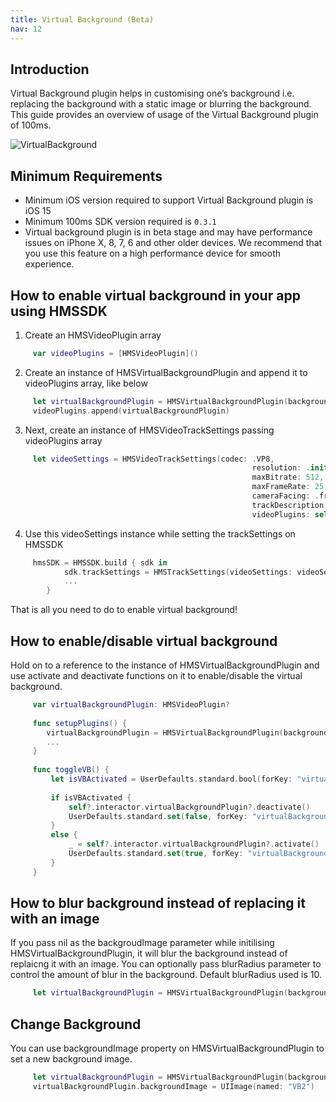 ```yaml
---
title: Virtual Background (Beta)
nav: 12
---
```


## Introduction

Virtual Background plugin helps in customising one’s background i.e. replacing the background with a static image or blurring the background.
This guide provides an overview of usage of the Virtual Background plugin of 100ms.

<div style={{textAlign: 'center'}}>

![VirtualBackground](/docs/v2/android-vb.gif)

</div>

## Minimum Requirements

-   Minimum iOS version required to support Virtual Background plugin is iOS 15
-   Minimum 100ms SDK version required is `0.3.1`
-   Virtual background plugin is in beta stage and may have performance issues on iPhone X, 8, 7, 6 and other older devices. We recommend that you use this feature on a high performance device for smooth experience.


## How to enable virtual background in your app using HMSSDK

1. Create an HMSVideoPlugin array

```swift
     var videoPlugins = [HMSVideoPlugin]()
   ```
   
2. Create an instance of HMSVirtualBackgroundPlugin and append it to videoPlugins array, like below

```swift
     let virtualBackgroundPlugin = HMSVirtualBackgroundPlugin(backgroundImage: UIImage(named: "VB1"))
     videoPlugins.append(virtualBackgroundPlugin)
   ```
   
3. Next, create an instance of HMSVideoTrackSettings passing videoPlugins array

```swift
     let videoSettings = HMSVideoTrackSettings(codec: .VP8,
                                                      resolution: .init(width: 320, height: 180),
                                                      maxBitrate: 512,
                                                      maxFrameRate: 25,
                                                      cameraFacing: .front,
                                                      trackDescription: "Just a normal video track",
                                                      videoPlugins: self.videoPlugins)
   ```
   
4. Use this videoSettings instance while setting the trackSettings on HMSSDK

```swift
     hmsSDK = HMSSDK.build { sdk in
            sdk.trackSettings = HMSTrackSettings(videoSettings: videoSettings, audioSettings: audioSettings)
            ...
        }
   ```
   
That is all you need to do to enable virtual background!

   
## How to enable/disable virtual background

Hold on to a reference to the instance of HMSVirtualBackgroundPlugin and use activate and deactivate functions on it to enable/disable the virtual background.

```swift
     var virtualBackgroundPlugin: HMSVideoPlugin?
     
     func setupPlugins() {
        virtualBackgroundPlugin = HMSVirtualBackgroundPlugin(backgroundImage: UIImage(named: "VB1"))
        ...
     }
     
     func toggleVB() {
         let isVBActivated = UserDefaults.standard.bool(forKey: "virtualBackgroundPluginEnabled")
     
         if isVBActivated {
             self?.interactor.virtualBackgroundPlugin?.deactivate()
             UserDefaults.standard.set(false, forKey: "virtualBackgroundPluginEnabled")
         }
         else {
             _ = self?.interactor.virtualBackgroundPlugin?.activate()
             UserDefaults.standard.set(true, forKey: "virtualBackgroundPluginEnabled")
         }
     }
   ```

## How to blur background instead of replacing it with an image

If you pass nil as the backgroudImage parameter while initilising HMSVirtualBackgroundPlugin, it will blur the background instead of replaicng it with an image. You can optionally pass blurRadius parameter to control the amount of blur in the background. Default blurRadius used is 10.

```swift
     let virtualBackgroundPlugin = HMSVirtualBackgroundPlugin(backgroundImage: nil, blurRadius: 20)
   ```

## Change Background

You can use backgroundImage property on HMSVirtualBackgroundPlugin to set a new background image.

```swift
     let virtualBackgroundPlugin = HMSVirtualBackgroundPlugin(backgroundImage: UIImage(named: "VB1"))
     virtualBackgroundPlugin.backgroundImage = UIImage(named: "VB2")
   ```
   
